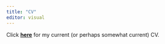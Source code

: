 ```yaml
---
title: "CV"
editor: visual
---
```


Click [**here**](files/Michael_D_Siciliano_CV_June_2022.pdf) for my current (or perhaps somewhat current) CV.
